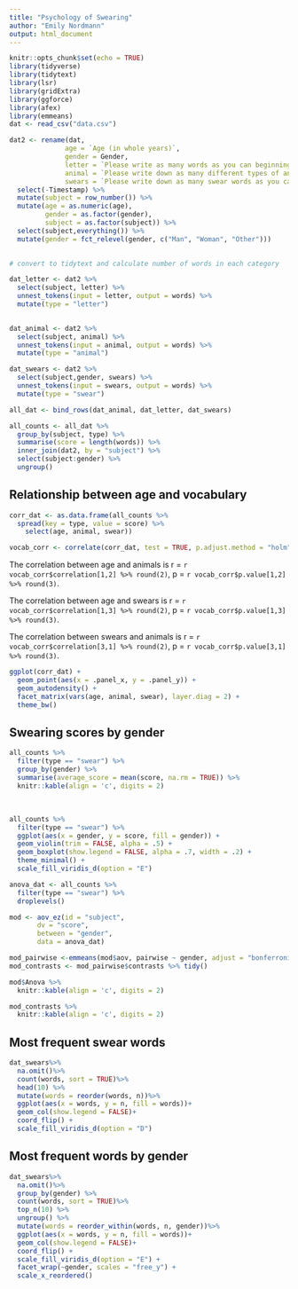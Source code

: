```yaml
---
title: "Psychology of Swearing"
author: "Emily Nordmann"
output: html_document
---
```


```r
knitr::opts_chunk$set(echo = TRUE)
library(tidyverse)
library(tidytext)
library(lsr)
library(gridExtra)
library(ggforce)
library(afex)
library(emmeans)
dat <- read_csv("data.csv")
```

```r
dat2 <- rename(dat,
              age = `Age (in whole years)`,
              gender = Gender,
              letter = `Please write as many words as you can beginning with the letter "A".`, 
              animal = `Please write down as many different types of animal as you can.`,
              swears = `Please write down as many swear words as you can.`) %>%
  select(-Timestamp) %>%
  mutate(subject = row_number()) %>%
  mutate(age = as.numeric(age),
         gender = as.factor(gender),
         subject = as.factor(subject)) %>%
  select(subject,everything()) %>%
  mutate(gender = fct_relevel(gender, c("Man", "Woman", "Other")))
  

# convert to tidytext and calculate number of words in each category

dat_letter <- dat2 %>%
  select(subject, letter) %>%
  unnest_tokens(input = letter, output = words) %>%
  mutate(type = "letter")
 

dat_animal <- dat2 %>%
  select(subject, animal) %>%
  unnest_tokens(input = animal, output = words) %>%
  mutate(type = "animal")

dat_swears <- dat2 %>%
  select(subject,gender, swears) %>%
  unnest_tokens(input = swears, output = words) %>%
  mutate(type = "swear")

all_dat <- bind_rows(dat_animal, dat_letter, dat_swears)

all_counts <- all_dat %>%
  group_by(subject, type) %>%
  summarise(score = length(words)) %>%
  inner_join(dat2, by = "subject") %>%
  select(subject:gender) %>%
  ungroup()

```

## Relationship between age and vocabulary


```r
corr_dat <- as.data.frame(all_counts %>%
  spread(key = type, value = score) %>%
    select(age, animal, swear))

vocab_corr <- correlate(corr_dat, test = TRUE, p.adjust.method = "holm")

```

The correlation between age and animals is r = `r vocab_corr$correlation[1,2] %>% round(2)`, p = `r vocab_corr$p.value[1,2] %>% round(3)`. 

The correlation between age and swears is r = `r vocab_corr$correlation[1,3] %>% round(2)`, p = `r vocab_corr$p.value[1,3] %>% round(3)`. 

The correlation between swears and animals is r = `r vocab_corr$correlation[3,1] %>% round(2)`, p = `r vocab_corr$p.value[3,1] %>% round(3)`. 

```r
ggplot(corr_dat) +
  geom_point(aes(x = .panel_x, y = .panel_y)) +
  geom_autodensity() +
  facet_matrix(vars(age, animal, swear), layer.diag = 2) +
  theme_bw()
```


## Swearing scores by gender

```r
all_counts %>%
  filter(type == "swear") %>%
  group_by(gender) %>%
  summarise(average_score = mean(score, na.rm = TRUE)) %>%
  knitr::kable(align = 'c', digits = 2)  

```

<br>

```r
all_counts %>%
  filter(type == "swear") %>%
  ggplot(aes(x = gender, y = score, fill = gender)) +
  geom_violin(trim = FALSE, alpha = .5) +
  geom_boxplot(show.legend = FALSE, alpha = .7, width = .2) +
  theme_minimal() +
  scale_fill_viridis_d(option = "E")
```

```r
anova_dat <- all_counts %>%
  filter(type == "swear") %>%
  droplevels()

mod <- aov_ez(id = "subject",
       dv = "score",
       between = "gender",
       data = anova_dat)

mod_pairwise <-emmeans(mod$aov, pairwise ~ gender, adjust = "bonferroni")
mod_contrasts <- mod_pairwise$contrasts %>% tidy()

mod$Anova %>%
  knitr::kable(align = 'c', digits = 2) 

mod_contrasts %>%
  knitr::kable(align = 'c', digits = 2) 
```



## Most frequent swear words

```r
dat_swears%>%
  na.omit()%>%
  count(words, sort = TRUE)%>%
  head(10) %>%
  mutate(words = reorder(words, n))%>%
  ggplot(aes(x = words, y = n, fill = words))+
  geom_col(show.legend = FALSE)+
  coord_flip() +
  scale_fill_viridis_d(option = "D")
```

## Most frequent words by gender

```r
dat_swears%>%
  na.omit()%>%
  group_by(gender) %>%
  count(words, sort = TRUE)%>%
  top_n(10) %>% 
  ungroup() %>%
  mutate(words = reorder_within(words, n, gender))%>%
  ggplot(aes(x = words, y = n, fill = words))+
  geom_col(show.legend = FALSE)+
  coord_flip() +
  scale_fill_viridis_d(option = "E") +
  facet_wrap(~gender, scales = "free_y") +
  scale_x_reordered()
```
